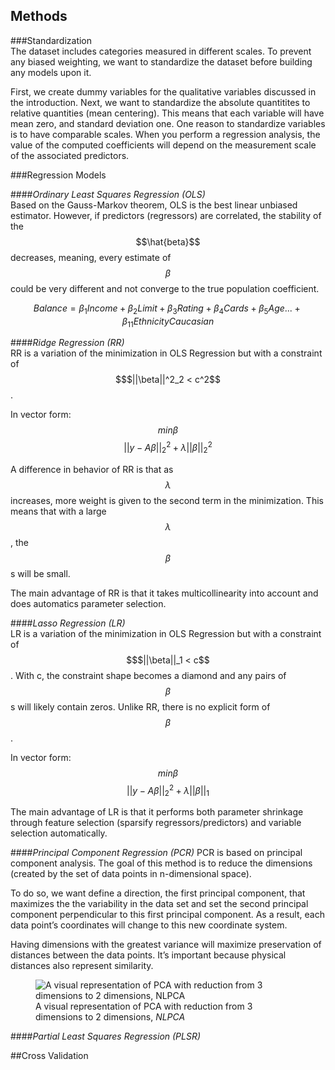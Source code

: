 ## Methods  

###Standardization  
The dataset includes categories measured in different scales. To prevent any biased weighting, we want to standardize the dataset before building any models upon it.  

First, we create dummy variables for the qualitative variables discussed in the introduction. Next, we want to standardize the absolute quantitites to relative quantities (mean centering). This means that each variable will have mean zero, and standard deviation one. One reason to standardize variables is to have comparable scales. When you perform a regression analysis, the value of the computed coefficients will depend on the measurement scale of the associated predictors.  


###Regression Models  

####*Ordinary Least Squares Regression (OLS)*  
Based on the Gauss-Markov theorem, OLS is the best linear unbiased estimator. However, if predictors (regressors) are correlated, the stability of the $$\hat{beta}$$ decreases, meaning, every estimate of $$\beta$$ could be very different and not converge to the true population coefficient. 

$$Balance = \beta_1 Income + \beta_2 Limit + \beta_3 Rating + \beta_4 Cards + \beta_5 Age ... + \beta_11EthnicityCaucasian$$  

####*Ridge Regression (RR)*  
RR is a variation of the minimization in OLS Regression but with a constraint of $$$||\beta||^2_2 < c^2$$.  

In vector form: $$min \beta$$  $$||y-A\beta||^2_2 + \lambda||\beta||^2_2$$  

A difference in behavior of RR is that as $$\lambda$$ increases, more weight is given to the second term in the minimization. This means that with a large $$\lambda$$, the $$\beta$$s will be small.  

The main advantage of RR is that it takes multicollinearity into account and does automatics parameter selection. 

####*Lasso Regression (LR)*  
LR is a variation of the minimization in OLS Regression but with a constraint of $$$||\beta||_1 < c$$. With c, the constraint shape becomes a diamond and any pairs of $$\beta$$s will likely contain zeros. Unlike RR, there is no explicit form of $$\beta$$.

In vector form: $$min \beta$$  $$||y-A\beta||^2_2 + \lambda||\beta||_1$$  

The main advantage of LR is that it performs both parameter shrinkage through feature selection (sparsify regressors/predictors) and variable selection automatically. 


####*Principal Component Regression (PCR)*
PCR is based on principal component analysis. The goal of this method is to reduce the dimensions (created by the set of data points in n-dimensional space).  

To do so, we want define a direction, the first principal component, that maximizes the the variability in the data set and set the second principal component perpendicular to this first principal component. As a result, each data point's coordinates will change to this new coordinate system.  

Having dimensions with the greatest variance will maximize preservation of distances between the data points. It's important because physical distances also represent similarity. 

![A visual representation of PCA with reduction from 3 dimensions to 2 dimensions, *NLPCA*](http://www.nlpca.org/fig_pca_principal_component_analysis.png)

####*Partial Least Squares Regression (PLSR)*


##Cross Validation

